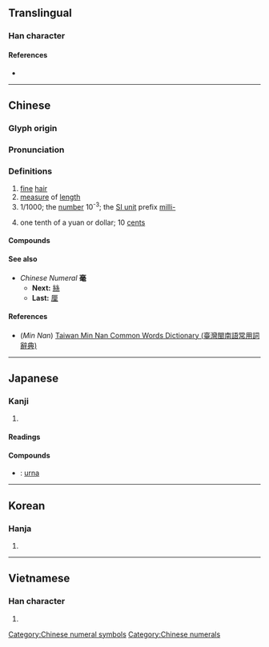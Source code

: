 {{character info/new}}
==Translingual==

===Han character===
{{Han char|rn=82|rad=毛|as=07|sn=11|four=00714|canj=XYRBU,YRBU|ids=⿱⿳亠口冖毛}}

====References====
* {{Han ref|kx=0593.100|dkj=16831|dj=0985.240|hdz=31999.020|uh=6BEB|ud=27627|bh=B240|bd=45632}}

----

==Chinese==
{{zh-forms}}

===Glyph origin===
{{Han etym}}

===Pronunciation===
{{zh-pron
|m=háo
|c=hou4
|mn=hô/qz:hô͘
|mc=y
|oc=y
|ma=
|cat=n,num,pref
}}

===Definitions===
{{zh-hanzi}}

# [[fine]] [[hair]]
# [[measure]] of [[length]]
# 1/1000; the [[number]] 10<sup>-3</sup>; the [[Appendix:SI units|SI unit]] prefix [[milli-]]
# {{lb|zh|Cantonese}} one tenth of a yuan or dollar; 10 [[cent]]s

====Compounds====
{{zh-der|毫米|毫升|毫秒|絲毫|毫無|明察秋毫|毫伏|毫不猶豫|毫無疑問|絲毫無損}}

====See also====
* ''Chinese Numeral'' '''毫'''
** '''Next:''' [[絲]]
** '''Last:''' [[厘]]

====References====
* (''Min Nan'') [http://twblg.dict.edu.tw/holodict_new/default.jsp Taiwan Min Nan Common Words Dictionary (臺灣閩南語常用詞辭典)]

[[Category:Chinese numeral symbols]]
[[Category:Chinese numerals]]

----

==Japanese==

===Kanji===
{{ja-kanji|grade=|rs=毛07}}

# {{defn|lang=ja|sort=毛07}}

====Readings====
{{ja-readings|goon=[[ごう]] (gō)|kanon=[[こう]] (kō)|kun=[[すこし]] (sukoshi)}}

====Compounds====
* {{ja-r|白毫|びゃくごう}}: [[urna]]

----

==Korean==

===Hanja===
{{ko-hanja|hangeul=호|eumhun=|rv=ho|mr=ho|y=ho}}

# {{defn|lang=ko|sort=毛07}}

----

==Vietnamese==

===Han character===
{{vi-hantu|[[hào]]|rs=毛07}}

# {{defn|lang=vi|sort=毛07}}
